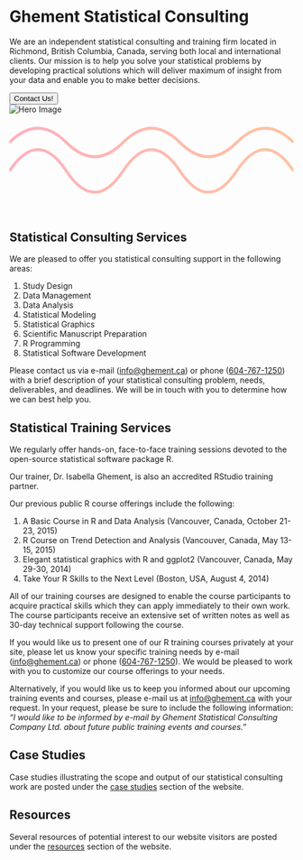 
::: {.column-screen}
```{=html}
<div class="hero">
<div class="hero-content">
    <h1>Ghement Statistical Consulting</h1>
    <p>We are an independent statistical consulting and training firm located in Richmond, British Columbia, Canada, serving both local and international clients. 
Our mission is to help you solve your statistical problems by developing practical solutions which will deliver maximum of insight from your data and enable you to make better decisions.</p>
    <a href="contact/index.html"><button>Contact Us!</button></a>
</div>
<img src="assets/hero_img.svg" alt="Hero Image">
</div>

<svg viewBox="0 0 100 35" xmlns="http://www.w3.org/2000/svg">
  <defs>
    <linearGradient id="gradient" x1="0%" y1="0%" x2="100%" y2="0%">
      <stop offset="0%" style="stop-color:#ffafbd;stop-opacity:1" />
      <stop offset="100%" style="stop-color:#ffc3a0;stop-opacity:1" />
    </linearGradient>
  </defs>
  <!-- Second Gaussian bell curve -->
  <path d="M0,20 Q10,5 20,20 T40,20 T60,20 T80,20 T100,20" fill="none" stroke="url(#gradient)" stroke-width="1" />
  <!-- Third Gaussian bell curve -->
  <path d="M0,10 Q10,0 20,10 T40,10 T60,10 T80,10 T100,10" fill="none" stroke="url(#gradient)" stroke-width="1" />
</svg>

```
:::

## Statistical Consulting Services

We are pleased to offer you statistical consulting support in the following areas:

#. Study Design
#. Data Management
#. Data Analysis
#. Statistical Modeling
#. Statistical Graphics
#. Scientific Manuscript Preparation
#. R Programming
#. Statistical Software Development

Please contact us via e-mail ([info@ghement.ca](mailto:info@ghement.ca)) or phone ([604-767-1250](tel:604-767-1250)) with a brief description of your statistical consulting problem, needs, deliverables, and deadlines. We will be in touch with you to determine how we can best help you.

## Statistical Training Services

We regularly offer hands-on, face-to-face training sessions devoted to the open-source statistical software package R.

Our trainer, Dr. Isabella Ghement, is also an accredited RStudio training partner.

Our previous public R course offerings include the following:

#. A Basic Course in R and Data Analysis (Vancouver, Canada, October 21-23, 2015)
#. R Course on Trend Detection and Analysis (Vancouver, Canada, May 13-15, 2015)
#. Elegant statistical graphics with R and ggplot2 (Vancouver, Canada, May 29-30, 2014)
#. Take Your R Skills to the Next Level (Boston, USA, August 4, 2014)

All of our training courses are designed to enable the course participants to acquire practical skills which they can apply immediately to their own work. The course participants receive an extensive set of written notes as well as 30-day technical support following the course.

If you would like us to present one of our R training courses privately at your site, please let us know your specific training needs by e-mail ([info@ghement.ca](mailto:info@ghement.ca)) or phone ([604-767-1250](tel:604-767-1250)). We would be pleased to work with you to customize our course offerings to your needs.

Alternatively, if you would like us to keep you informed about our upcoming training events and courses, please e-mail us at [info@ghement.ca](mailto:info@ghement.ca) with your request. In your request, please be sure to include the following information: *"I would like to be informed by e-mail by Ghement Statistical Consulting Company Ltd. about future public training events and courses."*


## Case Studies

Case studies illustrating the scope and output of our statistical consulting work are posted under the [case studies](case-studies/index.html) section of the website.


## Resources

Several resources of potential interest to our website visitors are posted under the [resources](resources/index.html) section of the website.
